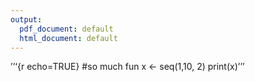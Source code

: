 ```yaml
---
output:
  pdf_document: default
  html_document: default
---
```


'''{r echo=TRUE}
#so much fun
x <- seq(1,10, 2)
print(x)
'''

